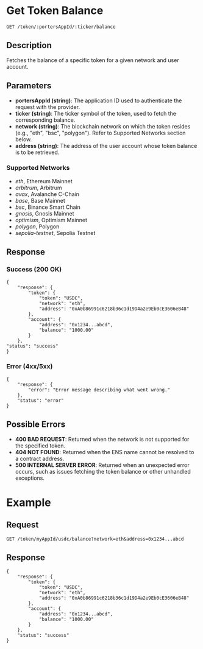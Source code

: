 # Get Token Balance
`GET /token/:portersAppId/:ticker/balance`

## Description
Fetches the balance of a specific token for a given network and user account.

## Parameters
- **portersAppId (string)**: The application ID used to authenticate the request with the provider.
- **ticker (string)**: The ticker symbol of the token, used to fetch the corresponding balance.
- **network (string)**: The blockchain network on which the token resides (e.g., "eth", "bsc", "polygon"). Refer to Supported Networks section below.
- **address (string)**: The address of the user account whose token balance is to be retrieved.

### Supported Networks
- *eth*, Ethereum Mainnet
- *arbitrum*, Arbitrum
- *avax*, Avalanche C-Chain
- *base*, Base Mainnet
- *bsc*, Binance Smart Chain
- *gnosis*, Gnosis Mainnet
- *optimism*, Optimism Mainnet
- *polygon*, Polygon
- *sepolia-testnet*, Sepolia Testnet


## Response

### Success (200 OK)

```
{
    "response": {
        "token": {
            "token": "USDC",
            "network": "eth",
            "address": "0xA0b86991c6218b36c1d19D4a2e9Eb0cE3606eB48"
        },
        "account": {
            "address": "0x1234...abcd",
            "balance": "1000.00"
        }
    },
"status": "success"
}
```

### Error (4xx/5xx)

```
{
    "response": {
        "error": "Error message describing what went wrong."
    },
    "status": "error"
}
```


## Possible Errors
- **400 BAD REQUEST**: Returned when the network is not supported for the specified token.
- **404 NOT FOUND**: Returned when the ENS name cannot be resolved to a contract address.
- **500 INTERNAL SERVER ERROR**: Returned when an unexpected error occurs, such as issues fetching the token balance or other unhandled exceptions.

# Example

## Request

`GET /token/myAppId/usdc/balance?network=eth&address=0x1234...abcd`

## Response

```
{
    "response": {
        "token": {
            "token": "USDC",
            "network": "eth",
            "address": "0xA0b86991c6218b36c1d19D4a2e9Eb0cE3606eB48"
        },
        "account": {
            "address": "0x1234...abcd",
            "balance": "1000.00"
        }
    },
    "status": "success"
}
```